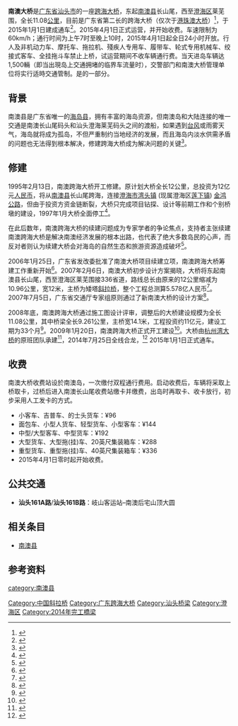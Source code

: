 {{Infobox_Bridge
|bridge_name= 南澳大桥
|image= Nao'ao Bridge.JPG
|caption= 
|official_name= 
|also_known_as= 
|carries= 双向二车道
|crosses= [[南中国海|南中国海]]
|locale= {{CHN}}[[汕头市|汕头市]][[澄海区|澄海区]]─汕头市[[南澳县|南澳县]]
|maint= 
|id= 
|design= [[斜拉桥|斜拉桥]]
|engineering= 中国公路工程咨询集团有限公司
|contracted_designer=罗嗣碧
|speed_limit=60km/h
|mainspan=238米 
|length= 11.08公里
|width= 12米
|clearance= 
|below= 35米
|traffic= 
|cost=15.82亿人民币
|open= 2015年1月1日
|closed= 
|toll= 96元起
|map_cue= 
|map_image= 
|map_text= 
|map_width= 
|coordinates= {{coord|23|25|N|116|54|E}}
|lat= 
|long= 
}}

'''南澳大桥'''是[[广东省|广东省]][[汕头市|汕头市]]的一座[[跨海大桥|跨海大桥]]，东起[[南澳县|南澳县]]长山尾，西至[[澄海区|澄海区]]莱芜围，全长11.08[[公里|公里]]，目前是广东省第二长的跨海大桥（仅次于[[港珠澳大桥|港珠澳大桥]]）<ref>{{cite web| title ="全省最长跨海大桥-汕头南澳大桥今开工建设"| url =http://www.gd.xinhuanet.com/newscenter/2009-01/20/content_15508749.htm| deadurl =yes| archiveurl =https://web.archive.org/web/20141231175021/http://www.gd.xinhuanet.com/newscenter/2009-01/20/content_15508749.htm| archivedate =2014-12-31| accessdate =2009-12-04}}</ref>，于2015年1月1日建成通车<ref>{{cite web| title ="南澳跨海大桥20日开建，2015年1月1日建成通车"| url =http://news.cctv.com/china/20090116/100492.shtml| accessdate =2009年12月4日| archive-date =2010年10月15日| archive-url =https://web.archive.org/web/20101015055605/http://news.cctv.com/china/20090116/100492.shtml| dead-url =no}}</ref>。2015年4月1日正式运营，并开始收费。车速限制为60km/h；通行时间为上午7时至晚上10时，2015年4月1日起全日24小时开放。行人及非机动力车、摩托车、拖拉机、殘疾人专用车、履带车、轮式专用机械车、绞接式客车、全挂拖斗车禁止上桥，试运营期间不收车辆通行费。当天进岛车辆达1,500輛（即当出現岛上交通拥堵的临界车流量时），交警部门和南澳大桥管理单位将实行适時交通管制。是{{中国国道名|539}}的一部分。

==背景==
南澳县是广东省唯一的[[海岛县|海岛县]]，拥有丰富的海岛资源，但南澳岛和大陆连接的唯一交通是南澳长山尾码头和汕头澄海莱芜码头之间的渡船，如果遇到[[台风|台风]]或雨雾天气，海岛就将成为孤岛，不但严重制约当地经济的发展，而且海岛内淡水供需矛盾的问题也无法得到根本解决，修建跨海大桥成为解决问题的关键<ref>{{cite web| title ="汕头南澳大桥施工顺利 可望解决海岛交通瓶颈"|  url =http://www.gd.chinanews.com.cn/2009/2009-11-09/2/31131.shtml}}</ref>。

==修建==
1995年2月13日，南澳跨海大桥开工修建。原计划大桥全长12公里，总投资为12亿元[[人民币|人民币]]，将从[[南澳县|南澳县]]长山尾跨海，连接[[澄海区|澄海市]][[湾头镇|湾头镇]] (现属澄海区[[莲下镇|莲下镇]]) [[金鸿公路|金鸿公路]]，但由于投资方资金链断裂，大桥只完成项目钻探、设计等前期工作和个别桥墩的建设，1997年1月大桥全面停工<ref>{{cite web| title ="南澳大桥筹建工作正式立项全面启动"| url =http://www.southcn.com/NEWS/dishi/shantou/ttxw/200603200487.htm| deadurl =yes| archiveurl =https://web.archive.org/web/20070715065442/http://www.southcn.com/news/dishi/shantou/ttxw/200603200487.htm| archivedate =2007-07-15| accessdate =2009-12-04}}</ref>。

在此后数年，南澳跨海大桥的续建问题成为专家学者的争论焦点，支持者主张续建南澳跨海大桥是解决南澳经济发展的根本出路，也代表了绝大多数岛民的心声，而反对者则认为续建大桥会对海岛的自然生态和旅游资源造成破坏<ref>{{cite web| title ="专家各抒己见 南澳跨海大桥建还是不建"| url =http://news.21cn.com/guangdong/tq/2002-12-02/854824.html| deadurl =yes| archiveurl =https://web.archive.org/web/20040904181402/http://news.21cn.com/guangdong/tq/2002-12-02/854824.html| archivedate =2004-09-04| accessdate =2009-12-04}}</ref>。 

2006年1月25日，广东省发改委批准了南澳大桥项目续建立项，南澳跨海大桥筹建工作重新开始<ref>{{cite web| title ="南澳大桥筹建工作全面启动"| url =http://news.dayoo.com/guangdong/gb/content/2006-03/20/content_2446594.htm| deadurl =yes| archiveurl =https://web.archive.org/web/20160304084316/http://news.dayoo.com/guangdong/gb/content/2006-03/20/content_2446594.htm| archivedate =2016-03-04| accessdate =2009-12-04}}</ref>。2007年2月6日，南澳大桥初步设计方案揭晓，大桥将东起南澳县长山尾，西至澄海区莱芜围接336省道，路线总长由原来的12公里缩减为10.96公里，宽12米，主桥为矮塔[[斜拉桥|斜拉桥]]，整个工程总测算5.578亿人民币<ref>{{cite web| title ="南澳大桥前期建设启动 设计全长近11公里"| url =http://www.dahuawang.com/localnews/showlocal.asp?no=84474| deadurl =yes| archiveurl =https://web.archive.org/web/20070217105257/http://www.dahuawang.com/localnews/showlocal.asp?no=84474| archivedate =2007-02-17| accessdate =2009-12-04}}</ref>。2007年7月5日，广东省交通厅专家组原则通过了新南澳大桥的设计方案<ref>{{cite web| title ="南澳大桥设计方案原则通过"| url =http://www.gd.xinhuanet.com/sungov/2007-07/06/content_10499966.htm}}{{dead link|date=2017年11月 |bot=InternetArchiveBot |fix-attempted=yes }}</ref>。

2008年底，南澳跨海大桥通过施工图设计评审，调整后的大桥建设规模为全长11.08公里，其中桥梁全长9.261公里，主桥宽14.1米，工程投资约11亿元，建设工期为33个月<ref>{{cite web| title ="南澳大桥春节前动工 全长11.08公里投资约11亿元"| url =http://www.dahuawang.com/localnews/showlocal.asp?no=112097| deadurl =yes| archiveurl =https://web.archive.org/web/20150221171738/http://www.dahuawang.com/localnews/showlocal.asp?no=112097| archivedate =2015-02-21| accessdate =2009-12-04}}</ref>。2009年1月20日，南澳跨海大桥正式开工建设<ref>{{cite web| title ="广东在建最长跨海大桥南澳大桥开工建设"| url =http://politics.people.com.cn/GB/14562/8704037.html| accessdate =2009-12-04| archive-date =2012-05-12| archive-url =https://web.archive.org/web/20120512232645/http://politics.people.com.cn/GB/14562/8704037.html| dead-url =no}}</ref>。大桥由[[杭州湾大桥|杭州湾大桥]]的原班团队承建<ref>{{cite web| title ="杭州湾大桥团队承建南澳大桥"| url =http://news.sina.com.cn/o/2009-01-22/134015074532s.shtml| accessdate =2009-12-04| archive-date =2015-02-21| archive-url =https://web.archive.org/web/20150221172257/http://news.sina.com.cn/o/2009-01-22/134015074532s.shtml| dead-url =no}}</ref>，2014年7月25日全线合龙，<ref>{{cite web| title ="汕头南澳跨海大桥全线合龙"| url =http://news.sina.com.cn/c/2014-07-27/081930585167.shtml| accessdate =2014-09-02| archive-date =2015-02-21| archive-url =https://web.archive.org/web/20150221171741/http://news.sina.com.cn/c/2014-07-27/081930585167.shtml| dead-url =no}}</ref> 2015年1月1日正式通车。

==收费==
南澳大桥收费站设於南澳岛，一次缴付双程通行费用。启动收费后，车辆将采取上桥取卡，过桥后进入南澳长山尾收费站缴卡并缴费，出岛时再取卡、收卡放行，初步采用人工发卡的方式。
*小客车、吉普车、的士头货车：¥96
*面包车、小型人货车、轻型货车、小型客车：¥144
*中型/大型客车、中型货车：¥192
*大型货车、大型拖(挂)车、20英尺集装箱车：¥288
*重型货车、重型拖(挂)车、40英尺集装箱车：¥336
*2015年4月1日零时起开始收费。

==公共交通==
*'''汕头161A路'''/'''汕头161B路'''：岐山客运站–南澳后宅山顶大圆

==相关条目==
* [[南澳县|南澳县]]

==参考资料==
{{Reflist}}

{{DEFAULTSORT:N}}
[[Category:中国斜拉桥|Category:中国斜拉桥]]
[[Category:广东跨海大桥|Category:广东跨海大桥]]
[[Category:汕头桥梁|Category:汕头桥梁]]
[[category:南澳县|category:南澳县]]
[[Category:澄海区|Category:澄海区]]
[[Category:2014年完工橋梁|Category:2014年完工橋梁]]